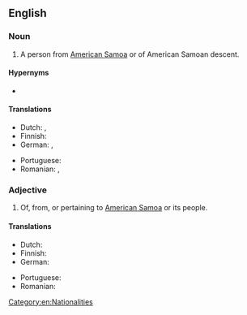 ==English==

===Noun===
{{en-noun}}

# A person from [[American Samoa]] or of American Samoan descent.

====Hypernyms====
* {{l|en|American}}

====Translations====
{{trans-top|person}}
* Dutch: {{t+|nl|Amerikaans-Samoaan|m}}, {{t+|nl|Amerikaans-Samoaanse|f}}
* Finnish: {{t|fi|amerikansamoalainen}}
* German: {{t+|de|Samoaner|m}}, {{t+|de|Samoanerin|f}}
{{trans-mid}}
* Portuguese: {{t+|pt|samoano|m}}
* Romanian: {{t+|ro|samoan|m}}, {{t+|ro|samoană|f}}
{{trans-bottom}}

===Adjective===
{{en-adj}}

# Of, from, or pertaining to [[American Samoa]] or its people.

====Translations====
{{trans-top|pertaining to [[American Samoa]]}}
* Dutch: {{t+|nl|Amerikaans-Samoaans}}
* Finnish: {{t|fi|amerikansamoalainen}}
* German: {{t+|de|samoanisch}}
{{trans-mid}}
* Portuguese: {{t+|pt|samoano}}
* Romanian: {{t+|ro|samoan}}
{{trans-bottom}}

[[Category:en:Nationalities]]